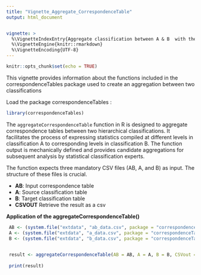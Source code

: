 ```yaml
---
title: "Vignette_Aggregate_CorrespondenceTable"
output: html_document


vignette: >
  %\VignetteIndexEntry{Aggregate classification between A & B  with the correspondenceTables package}
  %\VignetteEngine{knitr::rmarkdown}
  %\VignetteEncoding{UTF-8}
---
```




```r
knitr::opts_chunk$set(echo = TRUE)
```

This vignette provides information about the functions included in the correspondenceTables package used to create an aggregation between two classifications

Load the package correspondenceTables : 
```r
library(correspondenceTables)
```

The `aggregateCorrespondenceTable` function in R is designed to aggregate correspondence tables between two hierarchical classifications. It facilitates the process of expressing statistics compiled at different levels in classification A to corresponding levels in  classification B. The function output is mechanically defined and provides candidate  aggregations for subsequent analysis by statistical classification experts.
 
The function expects three mandatory CSV files (AB, A, and B) as input. The structure of these files is crucial.
 
- **AB**: Input correspondence table
- **A**: Source classification table
- **B**: Target classification table
- **CSVOUT** Retrieve the result as a csv


**Application of the aggregateCorrespondenceTable()**

```r
 AB <- (system.file("extdata", "ab_data.csv", package = "correspondenceTables"))
 A <- (system.file("extdata", "a_data.csv", package = "correspondenceTables"))
 B <- (system.file("extdata", "b_data.csv", package = "correspondenceTables"))

 
 result <- aggregateCorrespondenceTable(AB = AB, A = A, B = B, CSVout = FALSE)
 
 print(result)

```


